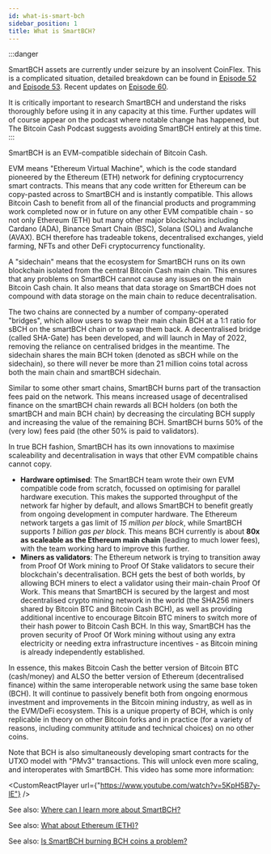 ```yaml
---
id: what-is-smart-bch
sidebar_position: 1
title: What is SmartBCH?
---
```



:::danger

SmartBCH assets are currently under seizure by an insolvent CoinFlex. This is a complicated situation, detailed breakdown can be found in [Episode 52](/episodes/52) and [Episode 53](/episodes/53). Recent updates on [Episode 60](/episodes/60).

It is critically important to research SmartBCH and understand the risks thoroughly before using it in any capacity at this time. Further updates will of course appear on the podcast where notable change has happened, but The Bitcoin Cash Podcast suggests avoiding SmartBCH entirely at this time.
:::

SmartBCH is an EVM-compatible sidechain of Bitcoin Cash.

EVM means "Ethereum Virtual Machine", which is the code standard pioneered by the Ethereum (ETH) network for defining cryptocurrency smart contracts. This means that any code written for Ethereum can be copy-pasted across to SmartBCH and is instantly compatible. This allows Bitcoin Cash to benefit from all of the financial products and programming work completed now or in future on any other EVM compatible chain - so not only Ethereum (ETH) but many other major blockchains including Cardano (ADA), Binance Smart Chain (BSC), Solana (SOL) and Avalanche (AVAX). BCH therefore has tradeable tokens, decentralised exchanges, yield farming, NFTs and other DeFi cryptocurrency functionality.

A "sidechain" means that the ecosystem for SmartBCH runs on its own blockchain isolated from the central Bitcoin Cash main chain. This ensures that any problems on SmartBCH cannot cause any issues on the main Bitcoin Cash chain. It also means that data storage on SmartBCH does not compound with data storage on the main chain to reduce decentralisation.

The two chains are connected by a number of company-operated "bridges", which allow users to swap their main chain BCH at a 1:1 ratio for sBCH on the smartBCH chain or to swap them back. A decentralised bridge (called SHA-Gate) has been developed, and will launch in May of 2022, removing the reliance on centralised bridges in the meantime. The sidechain shares the main BCH token (denoted as sBCH while on the sidechain), so there will never be more than 21 million coins total across both the main chain and smartBCH sidechain.

Similar to some other smart chains, SmartBCH burns part of the transaction fees paid on the network. This means increased usage of decentralised finance on the smartBCH chain rewards all BCH holders (on both the smartBCH and main BCH chain) by decreasing the circulating BCH supply and increasing the value of the remaining BCH. SmartBCH burns 50% of the (very low) fees paid (the other 50% is paid to validators).

In true BCH fashion, SmartBCH has its own innovations to maximise scaleability and decentralisation in ways that other EVM compatible chains cannot copy.

- **Hardware optimised**: The SmartBCH team wrote their own EVM compatible code from scratch, focussed on optimising for parallel hardware execution. This makes the supported throughput of the network far higher by default, and allows SmartBCH to benefit greatly from ongoing development in computer hardware. The Ethereum network targets a gas limit of _15 million per block_, while SmartBCH supports _1 billion gas per block_. This means BCH currently is about **80x as scaleable as the Ethereum main chain** (leading to much lower fees), with the team working hard to improve this further.
- **Miners as validators**: The Ethereum network is trying to transition away from Proof Of Work mining to Proof Of Stake validators to secure their blockchain's decentralisation. BCH gets the best of both worlds, by allowing BCH miners to elect a validator using their main-chain Proof Of Work. This means that SmartBCH is secured by the largest and most decentralised crypto mining network in the world (the SHA256 miners shared by Bitcoin BTC and Bitcoin Cash BCH), as well as providing additional incentive to encourage Bitcoin BTC miners to switch more of their hash power to Bitcoin Cash BCH. In this way, SmartBCH has the proven security of Proof Of Work mining without using any extra electricity or needing extra infrastructure incentives - as Bitcoin mining is already independently established.

In essence, this makes Bitcoin Cash the better version of Bitcoin BTC (cash/money) and ALSO the better version of Ethereum (decentralised finance) within the same interoperable network using the same base token (BCH). It will continue to passively benefit both from ongoing enormous investment and improvements in the Bitcoin mining industry, as well as in the EVM/DeFi ecosystem. This is a unique property of BCH, which is only replicable in theory on other Bitcoin forks and in practice (for a variety of reasons, including community attitude and technical choices) on no other coins.

Note that BCH is also simultaneously developing smart contracts for the UTXO model with "PMv3" transactions. This will unlock even more scaling, and interoperates with SmartBCH. This video has some more information:

<CustomReactPlayer url={"https://www.youtube.com/watch?v=5KpH5B7y-lE"} />

See also: [Where can I learn more about SmartBCH?](/faqs/SmartBCH/where-to-learn-more-smart-bch)

See also: [What about Ethereum (ETH)?](/faqs/Cryptocurrency/what-about-ethereum-eth)

See also: [Is SmartBCH burning BCH coins a problem?](/faqs/SmartBCH/is-smartbch-coin-burning-a-problem)

